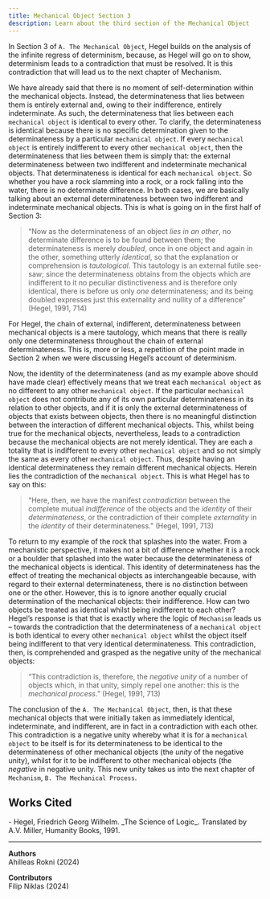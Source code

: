 ```yaml
---
title: Mechanical Object Section 3
description: Learn about the third section of the Mechanical Object
---
```


In Section 3 of `A. The Mechanical Object`, Hegel builds on the analysis of the infinite regress of determinism, because, as Hegel will go on to show, determinism leads to a contradiction that must be resolved. It is this contradiction that will lead us to the next chapter of Mechanism.
	
We have already said that there is no moment of self-determination within the mechanical objects. Instead, the determinateness that lies between them is entirely external and, owing to their indifference, entirely indeterminate. As such, the determinateness that lies between each `mechanical object` is identical to every other. To clarify, the determinateness is identical because there is no specific determination given to the determinateness by a particular `mechanical object`. If every `mechanical object` is entirely indifferent to every other `mechanical object`, then the determinateness that lies between them is simply that: the external determinateness between two indifferent and indeterminate mechanical objects. That determinateness is identical for each `mechanical object`. So whether you have a rock slamming into a rock, or a rock falling into the water, there is no determinate difference. In both cases, we are basically talking about an external determinateness between two indifferent and indeterminate mechanical objects. This is what is going on in the first half of Section 3: 

>“Now as the determinateness of an object *lies in an other*, no determinate difference is to be found between them; the determinateness is merely *doubled*, once in one object and again in the other, something utterly *identical*, so that the explanation or comprehension is *tautological*. This tautology is an external futile see-saw; since the determinateness obtains from the objects which are indifferent to it no peculiar distinctiveness and is therefore only identical, there is before us only *one* determinateness; and its being doubled expresses just this externality and nullity of a difference” (Hegel, 1991, 714)

For Hegel, the chain of external, indifferent, determinateness between mechanical objects is a mere tautology, which means that there is really only one determinateness throughout the chain of external determinateness. This is, more or less, a repetition of the point made in Section 2 when we were discussing Hegel’s account of determinism. 

Now, the identity of the determinateness (and as my example above should have made clear) effectively means that we treat each `mechanical object` as no different to any other `mechanical object`. If the particular `mechanical object` does not contribute any of its own particular determinateness in its relation to other objects, and if it is only the external determinateness of objects that exists between objects, then there is no meaningful distinction between the interaction of different mechanical objects. This, whilst being true for the mechanical objects, nevertheless, leads to a contradiction because the mechanical objects are not merely identical. They are each a totality that is indifferent to every other `mechanical object` and so not simply the same as every other `mechanical object`. Thus, despite having an identical determinateness they remain different mechanical objects. Herein lies the contradiction of the `mechanical object`. This is what Hegel has to say on this:

>“Here, then, we have the manifest *contradiction* between the complete mutual *indifference* of the objects and the *identity* of their *determinateness*, or the contradiction of their complete *externality* in the *identity* of their determinateness.” (Hegel, 1991, 713)

To return to my example of the rock that splashes into the water. From a mechanistic perspective, it makes not a bit of difference whether it is a rock or a boulder that splashed into the water because the determinateness of the mechanical objects is identical. This identity of determinateness has the effect of treating the mechanical objects as interchangeable because, with regard to their external determinateness, there is no distinction between one or the other. However, this is to ignore another equally crucial determination of the mechanical objects: their indifference. How can two objects be treated as identical whilst being indifferent to each other? Hegel’s response is that that is exactly where the logic of `Mechanism` leads us – towards the contradiction that the determinateness of a `mechanical object` is both identical to every other `mechanical object` whilst the object itself being indifferent to that very identical determinateness. This contradiction, then, is comprehended and grasped as the negative unity of the mechanical objects:

>“This contradiction is, therefore, the *negative unity* of a number of objects which, in that unity, simply repel one another: this is the *mechanical process*.” (Hegel, 1991, 713)

The conclusion of the `A. The Mechanical Object`, then, is that these mechanical objects that were initially taken as immediately identical, indeterminate, and indifferent, are in fact in a contradiction with each other. This contradiction is a negative unity whereby what it is for a `mechanical object` to be itself is for its determinateness to be identical to the determinateness of other mechanical objects (the *unity* of the negative unity), whilst for it to be indifferent to other mechanical objects (the *negative* in negative unity. This new unity takes us into the next chapter of `Mechanism`, `B. The Mechanical Process`. 

## Works Cited

<div className="text-sm">
- Hegel, Friedrich Georg Wilhelm. _The Science of Logic_. Translated by A.V. Miller, Humanity Books, 1991.
</div>

---

**Authors**  
Ahilleas Rokni (2024)

**Contributors**  
Filip Niklas (2024)
